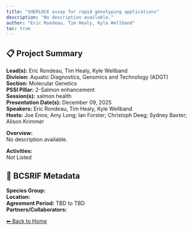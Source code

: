 ```yaml
---
title: "SHERLOCK assay for rapid genotyping applications"
description: "No description available."
author: "Eric Rondeau, Tim Healy, Kyle Wellband"
toc: true
---
```


## 📋 Project Summary

**Lead(s):** Eric Rondeau, Tim Healy, Kyle Wellband  
**Division:** Aquatic Diagnostics, Genomics and Technology (ADGT)  
**Section:** Molecular Genetics  
**PSSI Pillar:** 2-Salmon enhancement  
**Session(s):** salmon health  
**Presentation Date(s):** December 09, 2025  
**Speakers:** Eric Rondeau, Tim Healy, Kyle Wellband  
**Hosts:** Joe Enns; Amy Long; Ian Forster; Christoph Deeg; Sydney Baxter; Alison Krimmer  

**Overview:**  
No description available.   

**Activities:**  
Not Listed

## 🧬 BCSRIF Metadata

**Species Group:**   
**Location:**   
**Agreement Period:** TBD to TBD  
**Partners/Collaborators:**   

[⬅ Back to Home](../index.qmd)
